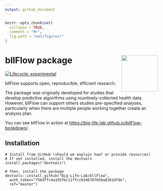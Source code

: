 ```yaml
---
output: github_document
---
```


```r
knitr::opts_chunk$set(
  collapse = TRUE,
  comment = "#>",
  fig.path = "man/figures/"
)
```
<!-- README.md is generated from README.Rmd. Please edit that file -->


# bllFlow package <img src="man/figures/pbl-sticker.png" align="right" alt="" width="120" />

[![Lifecycle: experimental](https://img.shields.io/badge/lifecycle-experimental-orange.svg)](https://www.tidyverse.org/lifecycle/#experimental)

bllFlow supports open, reproducible, efficient research. 

The package was originally developed for studies that develop predictive 
algoirthms using rountinely-collected health data. However, bllFlow can support 
others studies pre-specified analyses, particularly when there 
are multiple people working together create an analysis plan.

You can see bllFlow in action at [https://big-life-lab.github.io/bllFlow-bookdown/](https://big-life-lab.github.io/bllFlow-bookdown/).

## Installation
```
# Install from GitHub (should we explain how? or provide resources)
# If not installed, install the devtools
install.packages("devtools")

# then, install the package
devtools::install_github("Big-Life-Lab/bllFlow", 
  auth_token="75bdffc4a195fbc11ffccb546707030a8361d7de",
  ref="master")
```
